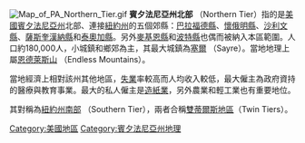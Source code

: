 {{Unreferenced|time=2021-02-03T01:44:46+00:00}}
[[File:Map_of_PA_Northern_Tier.gif|right]]
'''賓夕法尼亞州北部''' （Northern Tier）指的是[[美國|美國]][[賓夕法尼亞州|賓夕法尼亞州]]北部、連接[[紐約州|紐約州]]的五個郊縣：[[布拉福縣_(賓夕法尼亞州)|巴拉福德縣]]、[[懷俄明縣_(賓夕法尼亞州)|懷俄明縣]]、[[沙利文縣_(賓夕法尼亞州)|沙利文縣]]、[[薩斯奎漢納縣_(賓夕法尼亞州)|薩斯奎漢納縣]]和[[泰奧加縣_(賓夕法尼亞州)|泰奧加縣]]。另外[[麥基恩縣_(賓夕法尼亞州)|麥基恩縣]]和[[波特縣_(賓夕法尼亞州)|波特縣]]也偶而被納入本區範圍。人口約180,000人，小城鎮和鄉郊為主，其最大城鎮為[[塞爾_(賓夕法尼亞州)|塞爾]] （Sayre）。當地地理上屬[[恩德萊斯山|恩德萊斯山]] （Endless Mountains）。

當地經濟上相對該州其他地區，[[失業|失業]]率較高而人均收入較低，最大僱主為政府資持的醫療與教育事業。最大的私人僱主是[[造紙業|造紙業]]，另外農業和輕工業也有重要地位。

其對稱為[[紐約州南部|紐約州南部]] （Southern Tier），兩者合稱[[雙蒂爾斯地區|雙蒂爾斯地區]]（Twin Tiers）。

{{Pennsylvania}}
{{normdaten}}
{{Pennsylvania-stub}}
[[Category:美國地區|Category:美國地區]]
[[Category:賓夕法尼亞州地理|Category:賓夕法尼亞州地理]]